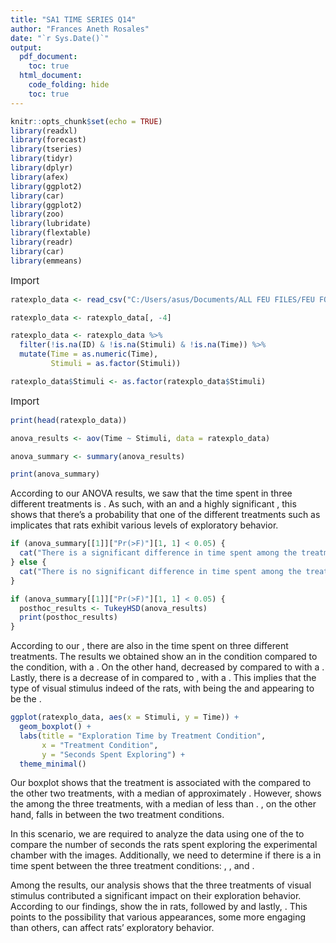 ---
title: "SA1 TIME SERIES Q14"
author: "Frances Aneth Rosales"
date: "`r Sys.Date()`"
output:
  pdf_document:
    toc: true        
  html_document:
    code_folding: hide
    toc: true        
---

```{r setup , include=FALSE}
knitr::opts_chunk$set(echo = TRUE)
library(readxl)
library(forecast)
library(tseries)
library(tidyr)
library(dplyr)
library(afex)
library(ggplot2)
library(car)
library(ggplot2)
library(zoo)
library(lubridate)
library(flextable)
library(readr)
library(car)
library(emmeans)

```

<class style="font-size: 15px;">
Import </class>
```{r 1st, include=FALSE , warning=FALSE}
ratexplo_data <- read_csv("C:/Users/asus/Documents/ALL FEU FILES/FEU FOLDER 7/APPLIED MULTIVARIATE/SA1/RatExploration_csvFile.csv") 

ratexplo_data <- ratexplo_data[, -4]

ratexplo_data <- ratexplo_data %>%
  filter(!is.na(ID) & !is.na(Stimuli) & !is.na(Time)) %>%
  mutate(Time = as.numeric(Time),
         Stimuli = as.factor(Stimuli))

ratexplo_data$Stimuli <- as.factor(ratexplo_data$Stimuli)

```

\newpage
\section{READING THE DATA}

<class style="font-size: 15px;">
Import </class>

```{r show1st  }

print(head(ratexplo_data))

```




\newpage
\section{1. Summary of ANOVA: Effect of Oil Type on Mileage}
```{r Normality, include=FALSE}
anova_results <- aov(Time ~ Stimuli, data = ratexplo_data)

anova_summary <- summary(anova_results)

```

```{r Normalityshow  }
print(anova_summary)
```
\subsubsection{Findings:} 

According to our ANOVA results, we saw that the time spent in three different treatments is \textbf{statistically significant}. As such, with an \textbf{F-value of 62.09} and a highly significant \textbf{p-value of 6.53e-12}, this shows that there's a probability that one of the different treatments such as \textbf{shapes, patterns, or pictures} implicates that rats exhibit various levels of exploratory behavior.

```{r Independence1show  }

if (anova_summary[[1]]["Pr(>F)"][1, 1] < 0.05) {
  cat("There is a significant difference in time spent among the treatment conditions.\n")
} else {
  cat("There is no significant difference in time spent among the treatment conditions.\n")
}
```
\newpage

\section{2. POST-HOC}
```{r Homogeneityshow  }
if (anova_summary[[1]]["Pr(>F)"][1, 1] < 0.05) {
  posthoc_results <- TukeyHSD(anova_results)
  print(posthoc_results)
}
```

\subsubsection{Findings:}
According to our \textbf{Tukey post-hoc analysis}, there are also \textbf{significant differences} in the time spent on three different treatments. The results we obtained show an \textbf{average increase of 1.07 seconds} in the \textit{Picture} condition compared to the \textit{Pattern} condition, with a \textbf{p-value of 0.00034}. On the other hand, \textit{Shape} decreased by \textbf{1.64 seconds} compared to \textit{Pattern} with a \textbf{p-value of 0.0000004}. Lastly, there is a decrease of \textbf{2.70 seconds} in \textit{Shape} compared to \textit{Picture}, with a \textbf{p-value of 0.0000000}. This implies that the type of visual stimulus indeed \textbf{significantly influences the exploratory behavior} of the rats, with \textit{Picture} being the \textbf{most effective} and \textit{Shape} appearing to be the \textbf{least effective}.



\newpage


\section{3. Boxplot Time vs Treatment Condition }

```{r 2waysummaryshow  }

ggplot(ratexplo_data, aes(x = Stimuli, y = Time)) +
  geom_boxplot() +
  labs(title = "Exploration Time by Treatment Condition",
       x = "Treatment Condition",
       y = "Seconds Spent Exploring") +
  theme_minimal()


```
\subsubsection{Findings:}
Our boxplot shows that the \textbf{"Picture"} treatment is associated with the \textbf{most time spent} compared to the other two treatments, with a median of approximately \textbf{4 seconds}. However, \textbf{"Shape"} shows the \textbf{lowest exploration} among the three treatments, with a median of less than \textbf{2 seconds}. \textbf{"Pattern"}, on the other hand, falls in between the two treatment conditions.   


\newpage

\section{ANALYSIS AND CONCLUSION}

In this scenario, we are required to analyze the data using one of the \textbf{ANOVA types} to compare the number of seconds the rats spent exploring the experimental chamber with the images. Additionally, we need to determine if there is a \textbf{significant difference} in time spent between the three treatment conditions: \textit{shapes}, \textit{patterns}, and \textit{pictures}.

Among the results, our analysis shows that the three treatments of visual stimulus \textbf{indeed} contributed a significant impact on their exploration behavior. According to our findings, \textbf{Pictures} show the \textbf{most exploratory behavior} in rats, followed by \textit{patterns} and lastly, \textit{shapes}. This points to the possibility that various appearances, some more engaging than others, can affect rats' exploratory behavior.
